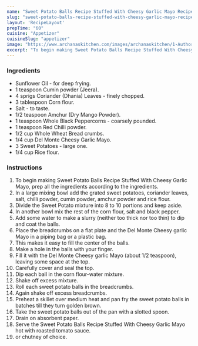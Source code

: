---
name: "Sweet Potato Balls Recipe Stuffed With Cheesy Garlic Mayo Recipe"
slug: "sweet-potato-balls-recipe-stuffed-with-cheesy-garlic-mayo-recipe"
layout: 'RecipeLayout'
prepTime: "60"
cuisine: "Appetizer"
cuisineSlug: "appetizer"
image: "https://www.archanaskitchen.com/images/archanaskitchen/1-Author/Madhuli_Ajay/4-main-Cheesy_garlic_Mayo_stuffed_Sweet_Potato_balls_3.jpg"
excerpt: "To begin making Sweet Potato Balls Recipe Stuffed With Cheesy Garlic Mayo, prep all the ingredients according to the ingredients"
---

### Ingredients

- Sunflower Oil - for deep frying.
- 1 teaspoon Cumin powder (Jeera).
- 4 sprigs Coriander (Dhania) Leaves - finely chopped.
- 3 tablespoon Corn flour.
- Salt - to taste.
- 1/2 teaspoon Amchur (Dry Mango Powder).
- 1 teaspoon Whole Black Peppercorns - coarsely pounded.
- 1 teaspoon Red Chilli powder.
- 1/2 cup Whole Wheat Bread crumbs.
- 1/4 cup Del Monte Cheesy Garlic Mayo.
- 3 Sweet Potatoes - large one.
- 1/4 cup Rice flour.

### Instructions

1. To begin making Sweet Potato Balls Recipe Stuffed With Cheesy Garlic Mayo, prep all the ingredients according to the ingredients.
1. In a large mixing bowl add the grated sweet potatoes, coriander leaves, salt, chilli powder, cumin powder, amchur powder and rice flour.
1. Divide the Sweet Potato mixture into 8 to 10 portions and keep aside.
1. In another bowl mix the rest of the corn flour, salt and black pepper.
1. Add some water to make a slurry (neither too thick nor too thin) to dip and coat the balls.
1. Place the breadcrumbs on a flat plate and the Del Monte Cheesy garlic Mayo in a piping bag or a plastic bag.
1. This makes it easy to fill the center of the balls.
1. Make a hole in the balls with your finger.
1. Fill it with the Del Monte Cheesy garlic Mayo (about 1/2 teaspoon), leaving some space at the top.
1. Carefully cover and seal the top.
1. Dip each ball in the corn flour-water mixture.
1. Shake off excess mixture.
1. Roll each sweet potato balls in the breadcrumbs.
1. Again shake off excess breadcrumbs.
1. Preheat a skillet over medium heat and pan fry the sweet potato balls in batches till they turn golden brown.
1. Take the sweet potato balls out of the pan with a slotted spoon.
1. Drain on absorbent paper.
1. Serve the Sweet Potato Balls Recipe Stuffed With Cheesy Garlic Mayo hot with roasted tomato sauce.
1. or chutney of choice.
